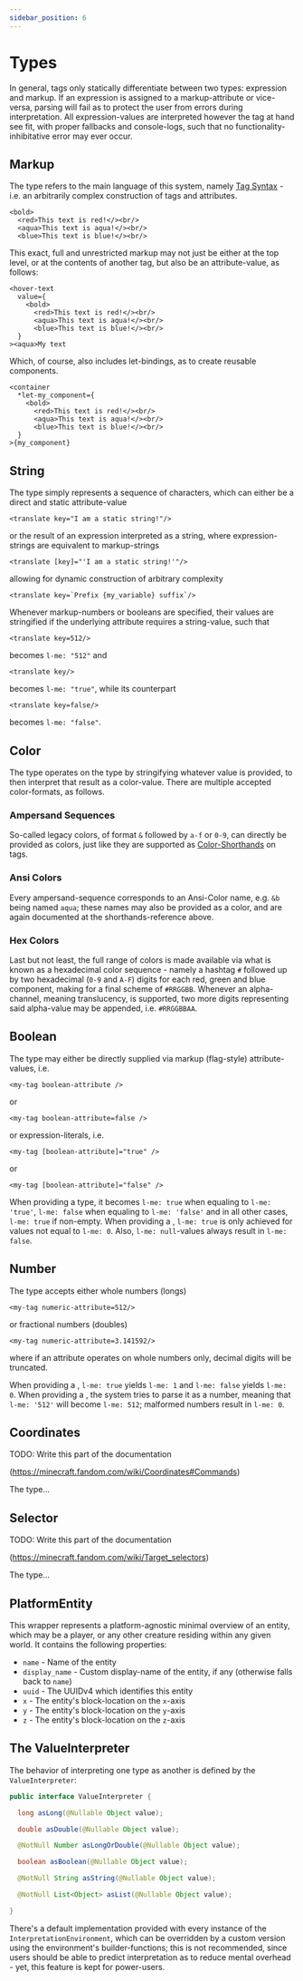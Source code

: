 ```yaml
---
sidebar_position: 6
---
```



# Types

In general, tags only statically differentiate between two types: expression and markup. If an expression is assigned to a markup-attribute or vice-versa, parsing will fail as to protect the user from errors during interpretation. All expression-values are interpreted however the tag at hand see fit, with proper fallbacks and console-logs, such that no functionality-inhibitative error may ever occur.

## Markup

The <TypeRender type={AttributeType.MARKUP} /> type refers to the main language of this system, namely [Tag Syntax](./tag_syntax) - i.e. an arbitrarily complex construction of tags and attributes.

```component-markup
<bold>
  <red>This text is red!</><br/>
  <aqua>This text is aqua!</><br/>
  <blue>This text is blue!</><br/>
```

This exact, full and unrestricted markup may not just be either at the top level, or at the contents of another tag, but also be an attribute-value, as follows:

```component-markup
<hover-text
  value={
    <bold>
      <red>This text is red!</><br/>
      <aqua>This text is aqua!</><br/>
      <blue>This text is blue!</><br/>
  }
><aqua>My text
```

Which, of course, also includes let-bindings, as to create reusable components.

```component-markup
<container
  *let-my_component={
    <bold>
      <red>This text is red!</><br/>
      <aqua>This text is aqua!</><br/>
      <blue>This text is blue!</><br/>
  }
>{my_component}
```

## String

The <TypeRender type={AttributeType.STRING} /> type simply represents a sequence of characters, which can either be a direct and static attribute-value

```component-markup
<translate key="I am a static string!"/>
```

or the result of an expression interpreted as a string, where expression-strings are equivalent to markup-strings

```component-markup
<translate [key]="'I am a static string!'"/>
```

allowing for dynamic construction of arbitrary complexity

```component-markup
<translate key=`Prefix {my_variable} suffix`/>
```

Whenever markup-numbers or booleans are specified, their values are stringified if the underlying attribute requires a string-value, such that

```component-markup
<translate key=512/>
```

becomes `l-me: "512"` and

```component-markup
<translate key/>
```

becomes `l-me: "true"`, while its counterpart

```component-markup
<translate key=false/>
```

becomes `l-me: "false"`.

## Color

The <TypeRender type={AttributeType.COLOR} /> type operates on the <TypeRender type={AttributeType.STRING} /> type by stringifying whatever value is provided, to then interpret that result as a color-value. There are multiple accepted color-formats, as follows.

### Ampersand Sequences

So-called legacy colors, of format `&` followed by `a-f` or `0-9`, can directly be provided as colors, just like they are supported as [Color-Shorthands](./built_in/style#color-shorthands) on tags.

### Ansi Colors

Every ampersand-sequence corresponds to an Ansi-Color name, e.g. `&b` being named `aqua`; these names may also be provided as a color, and are again documented at the shorthands-reference above.

### Hex Colors

Last but not least, the full range of colors is made available via what is known as a hexadecimal color sequence - namely a hashtag `#` followed up by two hexadecimal (`0-9` and `A-F`) digits for each red, green and blue component, making for a final scheme of `#RRGGBB`. Whenever an alpha-channel, meaning translucency, is supported, two more digits representing said alpha-value may be appended, i.e. `#RRGGBBAA`.

## Boolean

The <TypeRender type={AttributeType.BOOLEAN} /> type may either be directly supplied via markup (flag-style) attribute-values, i.e.

```component-markup
<my-tag boolean-attribute />
```

or

```component-markup
<my-tag boolean-attribute=false />
```

or expression-literals, i.e.

```component-markup
<my-tag [boolean-attribute]="true" />
```

or

```component-markup
<my-tag [boolean-attribute]="false" />
```

When providing a <TypeRender type={AttributeType.STRING} /> type, it becomes `l-me: true` when equaling to `l-me: 'true'`, `l-me: false` when equaling to `l-me: 'false'` and in all other cases, `l-me: true` if non-empty. When providing a <TypeRender type={AttributeType.NUMBER} />, `l-me: true` is only achieved for values not equal to `l-me: 0`. Also, `l-me: null`-values always result in `l-me: false`.

## Number

The <TypeRender type={AttributeType.NUMBER} /> type accepts either whole numbers (longs)

```component-markup
<my-tag numeric-attribute=512/>
```

or fractional numbers (doubles)

```component-markup
<my-tag numeric-attribute=3.141592/>
```

where if an attribute operates on whole numbers only, decimal digits will be truncated.

When providing a <TypeRender type={AttributeType.BOOLEAN} />, `l-me: true` yields `l-me: 1` and `l-me: false` yields `l-me: 0`. When providing a <TypeRender type={AttributeType.STRING} />, the system tries to parse it as a number, meaning that `l-me: '512'` will become `l-me: 512`; malformed numbers result in `l-me: 0`.

## Coordinates

TODO: Write this part of the documentation

(https://minecraft.fandom.com/wiki/Coordinates#Commands)

The <TypeRender type={AttributeType.COORDINATES} /> type...

## Selector

TODO: Write this part of the documentation

(https://minecraft.fandom.com/wiki/Target_selectors)

The <TypeRender type={AttributeType.SELECTOR} /> type...

## PlatformEntity

This wrapper represents a platform-agnostic minimal overview of an entity, which may be a player, or any other creature residing within any given world. It contains the following properties:

- `name` - Name of the entity
- `display_name` - Custom display-name of the entity, if any (otherwise falls back to `name`)
- `uuid` - The UUIDv4 which identifies this entity
- `x` - The entity's block-location on the `x`-axis
- `y` - The entity's block-location on the `y`-axis
- `z` - The entity's block-location on the `z`-axis

## The ValueInterpreter

The behavior of interpreting one type as another is defined by the `ValueInterpreter`:

```java
public interface ValueInterpreter {

  long asLong(@Nullable Object value);

  double asDouble(@Nullable Object value);

  @NotNull Number asLongOrDouble(@Nullable Object value);

  boolean asBoolean(@Nullable Object value);

  @NotNull String asString(@Nullable Object value);

  @NotNull List<Object> asList(@Nullable Object value);

}
```

There's a default implementation provided with every instance of the `InterpretationEnvironment`, which can be overridden by a custom version using the environment's builder-functions; this is not recommended, since users should be able to predict interpretation as to reduce mental overhead - yet, this feature is kept for power-users.
